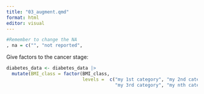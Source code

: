 ```yaml
---
title: "03_augment.qmd"
format: html
editor: visual
---
```


```r
#Remember to change the NA
, na = c("", "not reported", 
```

Give factors to the cancer stage:

```r

diabetes_data <- diabetes_data |>
  mutate(BMI_class = factor(BMI_class,
                            levels =  c("my 1st category", "my 2nd category",
                                        "my 3rd category", "my nth category")))
```
